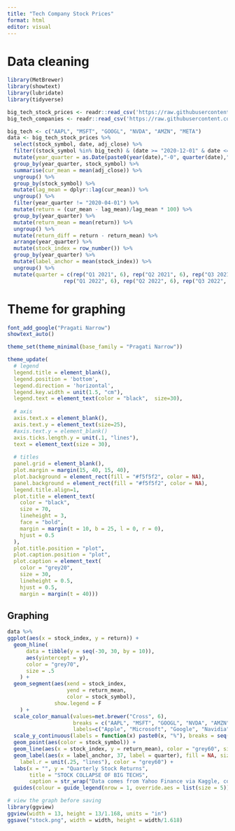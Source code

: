 ```yaml
---
title: "Tech Company Stock Prices"
format: html
editor: visual
---
```


# Data cleaning

```r
library(MetBrewer)
library(showtext)
library(lubridate)
library(tidyverse)

big_tech_stock_prices <- readr::read_csv('https://raw.githubusercontent.com/rfordatascience/tidytuesday/master/data/2023/2023-02-07/big_tech_stock_prices.csv')
big_tech_companies <- readr::read_csv('https://raw.githubusercontent.com/rfordatascience/tidytuesday/master/data/2023/2023-02-07/big_tech_companies.csv')
```

```r
big_tech <- c("AAPL", "MSFT", "GOOGL", "NVDA", "AMZN", "META")
data <- big_tech_stock_prices %>%
  select(stock_symbol, date, adj_close) %>%
  filter((stock_symbol %in% big_tech) & (date >= "2020-12-01" & date <= "2022-12-31")) %>%
  mutate(year_quarter = as.Date(paste0(year(date),"-0", quarter(date),"-01"))) %>%
  group_by(year_quarter, stock_symbol) %>%
  summarise(cur_mean = mean(adj_close)) %>%
  ungroup() %>%
  group_by(stock_symbol) %>%
  mutate(lag_mean = dplyr::lag(cur_mean)) %>%
  ungroup() %>%
  filter(year_quarter != "2020-04-01") %>%
  mutate(return = (cur_mean - lag_mean)/lag_mean * 100) %>%
  group_by(year_quarter) %>%
  mutate(return_mean = mean(return)) %>%
  ungroup() %>%
  mutate(return_diff = return - return_mean) %>%
  arrange(year_quarter) %>%
  mutate(stock_index = row_number()) %>%
  group_by(year_quarter) %>%
  mutate(label_anchor = mean(stock_index)) %>%
  ungroup() %>%
  mutate(quarter = c(rep("Q1 2021", 6), rep("Q2 2021", 6), rep("Q3 2021", 6), rep("Q4 2021", 6),
                  rep("Q1 2022", 6), rep("Q2 2022", 6), rep("Q3 2022", 6), rep("Q4 2022", 6)))
```

# Theme for graphing

```r
font_add_google("Pragati Narrow")
showtext_auto()

theme_set(theme_minimal(base_family = "Pragati Narrow"))

theme_update(
  # legend
  legend.title = element_blank(),
  legend.position = 'bottom',
  legend.direction = 'horizontal',
  legend.key.width = unit(1.5, "cm"),
  legend.text = element_text(color = "black",  size=30),
  
  # axis
  axis.text.x = element_blank(),
  axis.text.y = element_text(size=25),
  #axis.text.y = element_blank()
  axis.ticks.length.y = unit(.1, "lines"),
  text = element_text(size = 30),
  
  # titles
  panel.grid = element_blank(),
  plot.margin = margin(15, 40, 15, 40),
  plot.background = element_rect(fill = "#f5f5f2", color = NA), 
  panel.background = element_rect(fill = "#f5f5f2", color = NA), 
  legend.title.align=1,
  plot.title = element_text(
    color = "black", 
    size = 70, 
    lineheight = 3,
    face = "bold",
    margin = margin(t = 10, b = 25, l = 0, r = 0),
    hjust = 0.5
  ),
  plot.title.position = "plot",
  plot.caption.position = "plot",
  plot.caption = element_text(
    color = "grey20", 
    size = 30,
    lineheight = 0.5, 
    hjust = 0.5,
    margin = margin(t = 40)))
```

## Graphing

```r
data %>%
ggplot(aes(x = stock_index, y = return)) + 
  geom_hline(
      data = tibble(y = seq(-30, 30, by = 10)),
      aes(yintercept = y),
      color = "grey70",
      size = .5
    ) +
  geom_segment(aes(xend = stock_index,
                   yend = return_mean,
                   color = stock_symbol),
               show.legend = F
    ) +
  scale_color_manual(values=met.brewer("Cross", 6),
                     breaks = c("AAPL", "MSFT", "GOOGL", "NVDA", "AMZN", "META"),
                     labels=c("Apple", "Microsoft", "Google", "Navidia", "Amazon", "Meta")) +
  scale_y_continuous(labels = function(x) paste0(x, "%"), breaks = seq(-35, 35, 10)) +
  geom_point(aes(color = stock_symbol)) + 
  geom_line(aes(x = stock_index, y = return_mean), color = "grey60", size = 1) +
  geom_label(aes(x = label_anchor, 37, label = quarter), fill = NA, size = 10, label.padding = unit(.5, "lines"),
    label.r = unit(.25, "lines"), color = "grey60") +
  labs(x = "", y = "Quarterly Stock Returns",
       title = "STOCK COLLAPSE OF BIG TECHS",
       caption = str_wrap("Data comes from Yahoo Finance via Kaggle, collected and shared by Evan Gower. This graph illustrates the relative stock performance of selected big techs compared to their average | Visualization by Zhaowen Guo", width = 300)) +
  guides(colour = guide_legend(nrow = 1, override.aes = list(size = 5)))  

# view the graph before saving
library(ggview)
ggview(width = 13, height = 13/1.168, units = "in")
ggsave("stock.png", width = width, height = width/1.618)
```
